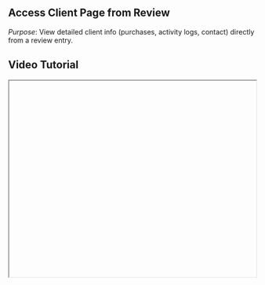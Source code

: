 


<div className="mdx-content">

## Access Client Page from Review



*Purpose*: View detailed client info (purchases, activity logs, contact) directly from a review entry.

## Video Tutorial



<iframe
  width="100%"
  height="400"
  title="Access Client Info from Review Tutorial"
  allowFullScreen
  className="rounded-lg"
/>

---

## Steps:



❶ **Go to the "Review" section**  
Click on **"Review"** from the main sidebar to view all reviews.

❷ **Locate the Client's Review**  
Find the review associated with the client you want to explore.

❸ **Click the Client's Name**  
In the review row, click directly on the **client’s name**.

❹ **View Client Info Panel**  
A right-side panel will open showing detailed info such as:  
- **Client’s basic information**  
- **Activity logs**  
- **Purchased vouchers, memberships, and gift cards**  
- **Product purchase history**

❺ **Close the Panel**  
Click the **cancel (X) icon** at the top-right to close and return to the reviews page.

---

**Tip for First-Time Users**:  
Great for quickly checking a client’s loyalty, feedback history, or purchases while resolving reviews.

<div className="space-y-4 mt-6">

<div className="my-10 border-t border-gray-200" />

## More questions about this


</div>
<div className="space-y-4 mt-6">
  <details className="bg-white rounded-md p-4 border border-gray-300">
  <summary
    className="font-medium text-base text-gray-900"
    style={{
      backgroundColor: 'transparent',
      outline: 'none',
      cursor: 'pointer',
      userSelect: 'none',
      listStyle: 'none',
    }}
  >Will this work for old reviews?</summary>
   <p className="mt-2 text-sm text-gray-700">
      Yes, you can access client details from any review, old or new.
    </p>
  </details>

  <details className="bg-white rounded-md p-4 border border-gray-300">
  <summary
    className="font-medium text-base text-gray-900"
    style={{
      backgroundColor: 'transparent',
      outline: 'none',
      cursor: 'pointer',
      userSelect: 'none',
      listStyle: 'none',
    }}
  >Can I edit client details from this panel?</summary>
    <p className="mt-2 text-sm text-gray-700">
      No, the panel is view-only. To edit, go to the full Client Profile section.
    </p>
  </details>
</div>
</div>

---

<div className="space-y-4 mt-6">

<div className="my-10 border-t border-gray-200" />

<div className="mdx-content mt-10">

Was this article helpful?

<div style={{ display: 'flex', gap: '1rem' }}>
  <button style={{ padding: '0.5rem', borderRadius: '9999px', backgroundColor: '#f0f0f0' }}>
    👍
  </button>
  <button style={{ padding: '0.5rem', borderRadius: '9999px', backgroundColor: '#f0f0f0' }}>
    👎
  </button>
</div>
</div>

---
</div>
